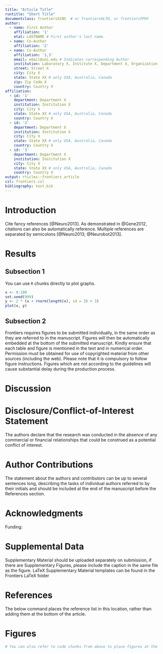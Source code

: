 ```yaml
---
title: "Article Title"
runtitle: "Short Title"
documentclass: frontiersSCNS  # or frontiersHLTH, or frontiersFPHY
author:
  - name: First Author
    affiliation: '1'
    etal: LASTNAME # First author's last name. 
  - name: Co-Author
    affiliation: '2'
  - name: Co-Author
    affiliation: '1,3'
    email: email@uni.edu # Indicates corresponding Author
    institution: Laboratory X, Institute X, Department X, Organization X
    street: Street X
    city: City X
    state: State XX # only USA, Australia, Canada
    zip: Zip Code X
    country: Country X
affiliation:
  - id: '1'
    department: Department X
    institution: Institution X
    city: City X
    state: State XX # only USA, Australia, Canada
    country: Country X
  - id: '2' 
    department: Department X
    institution: Institution X
    city: City X
    state: State XX # only USA, Australia, Canada
    country: Country X
  - id: '3' 
    department: Department X
    institution: Institution X
    city: City X
    state: State XX # only USA, Australia, Canada
    country: Country X
output: rticles::frontiers_article
csl: frontiers.csl
bibliography: test.bib
---
```


\begin{abstract}

Abstract length and content varies depending on article type. Refer to 
\url{http://www.frontiersin.org/about/AuthorGuidelines} for abstract requirement
and length according to article type.

%All article types: you may provide up to 8 keywords; at least 5 are mandatory.
\tiny
 \keyFont{ \section{Keywords:} Text Text Text Text Text Text Text Text } 

\end{abstract}


# Introduction {-}
Cite fancy references [@Neuro2013]. As demonstrated in @Gene2012, citations can
also be automatically reference. Multiple references are separated by semicolons
[@Neuro2013; @Neurobot2013].

# Results {-}

<!-- Comments should be HTML-style comments -->

## Subsection 1 {-}

You can use `R` chunks directly to plot graphs.  

```r
x <- 0:100
set.seed(999)
y <- 2 * (x + rnorm(length(x), sd = 3) + 3)
plot(x, y)
```

## Subsection 2 {-}

Frontiers requires figures to be submitted individually, in the same order as
they are referred to in the manuscript. Figures will then be automatically
embedded at the bottom of the submitted manuscript. Kindly ensure that each
table and figure is mentioned in the text and in numerical order. Permission
must be obtained for use of copyrighted material from other sources (including
the web). Please note that it is compulsory to follow figure instructions.
Figures which are not according to the guidelines will cause substantial delay
during the production process.

# Discussion

# Disclosure/Conflict-of-Interest Statement {-}

<!--  
Frontiers follows the recommendations by the International Committee of Medical
Journal Editors (http://www.icmje.org/ethical_4conflicts.html) which require
that all financial, commercial or other relationships that might be perceived by
the academic community as representing a potential conflict of interest must be
disclosed. If no such relationship exists, authors will be asked to declare that
the research was conducted in the absence of any commercial or financial
relationships that could be construed as a potential conflict of interest. When
disclosing the potential conflict of interest, the authors need to address the
following points:

 - Did you or your institution at any time receive payment or services from a
   third party for any aspect of the submitted work?
 - Please declare financial relationships with entities that could be perceived
   to influence, or that give the appearance of potentially influencing, what
   you wrote in the submitted work.
 - Please declare patents and copyrights, whether pending, issued, licensed
   and/or receiving royalties relevant to the work.
 - Please state other relationships or activities that readers could perceive to
   have influenced, or that give the appearance of potentially influencing, what
   you wrote in the submitted work.
 -->

The authors declare that the research was conducted in the absence of any
commercial or financial relationships that could be construed as a potential
conflict of interest.

# Author Contributions {-}

<!--  

When determining authorship the following criteria should be observed:

 - Substantial contributions to the conception or design of the work; or the
   acquisition, analysis, or interpretation of data for the work; AND
 - Drafting the work or revising it critically for important intellectual
   content; AND
 - Final approval of the version to be published ; AND
 - Agreement to be accountable for all aspects of the work in ensuring that
   questions related to the accuracy or integrity of any part of the work are
   appropriately investigated and resolved.

Contributors who meet fewer than all 4 of the above criteria for authorship
should not be listed as authors, but they should be acknowledged.
(http://www.icmje.org/roles_a.html)

-->

The statement about the authors and contributors can be up to several sentences
long, describing the tasks of individual authors referred to by their initials
and should be included at the end of the manuscript before the References
section.


# Acknowledgments {-}

Funding:

# Supplemental Data 

Supplementary Material should be uploaded separately on submission, if there are
Supplementary Figures, please include the caption in the same file as the
figure. LaTeX Supplementary Material templates can be found in the Frontiers
LaTeX folder

# References

The below command places the reference list in this location, rather than adding them at the bottom of the article.

::: {#refs}
:::

# Figures {-}

```r
# You can also refer to code chunks from above to place figures at the bottom.
```

